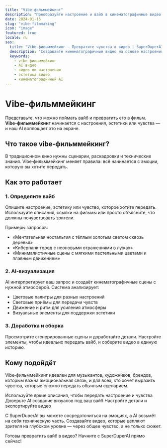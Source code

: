 ```yaml
---
title: "Vibe‑фильммейкинг"
description: "Преобразуйте настроение и вайб в кинематографичные видео с помощью AI."
date: 2024-01-15
slug: "vibe-filmmaking"
icon: "image"
featured: true
locale: ru
seo:
  title: "Vibe‑фильммейкинг — Превратите чувства в видео | SuperDuperAI"
  description: "Создавайте кинематографичные видео на основе настроения, эстетики и чувств, а не только сценария."
  keywords:
    - vibe фильммейкинг
    - AI видео
    - видео по настроению
    - эстетика видео
    - кинематографичный AI
---
```


# Vibe‑фильммейкинг

Представьте, что можно поймать вайб и превратить его в фильм. **Vibe‑фильммейкинг** начинается с настроения, эстетики или чувства — и наш AI воплощает это на экране.

## Что такое vibe‑фильммейкинг?

В традиционном кино нужны сценарии, раскадровки и технические знания. Vibe‑фильммейкинг меняет правила: всё начинается с эмоции, которую вы хотите передать.

<FeatureGrid>
  <Feature
    title="Создание по настроению"
    description="Начните с чувства или атмосферы, а не с подробного сценария."
    icon="heart"
  />
  <Feature
    title="Совпадение эстетики"
    description="AI понимает визуальные стили и может повторять конкретную эстетику."
    icon="palette"
  />
  <Feature
    title="Эмоциональный сторителлинг"
    description="Создавайте видео, вызывающие эмоции через визуальный язык."
    icon="star"
  />
</FeatureGrid>

## Как это работает

### 1. Определите вайб

Опишите настроение, эстетику или чувство, которое хотите передать. Используйте описания, ссылки на фильмы или просто объясните, что должны почувствовать зрители.

Примеры запросов:

- «Мечтательная ностальгия с тёплым золотым светом сквозь деревья»
- «Киберпанк‑город с неоновыми отражениями в лужах»
- «Минималистичные сцены с мягкими пастельными цветами и плавным движением»

### 2. AI‑визуализация

AI интерпретирует ваш запрос и создаёт кинематографичные сцены с нужной атмосферой. Система анализирует:

- Цветовые палитры для разных настроений
- Световые приёмы для передачи чувств
- Движение и ритм для усиления атмосферы
- Визуальные элементы для поддержки эстетики

### 3. Доработка и сборка

Просмотрите сгенерированные сцены и доработайте детали. Настройте элементы, чтобы идеально передать вайб, и соберите видео в единую историю.

## Кому подойдёт

Vibe‑фильммейкинг идеален для музыкантов, художников, брендов, которым важна эмоциональная связь, и для всех, кто хочет выразить чувства, которые сложно передать обычным сценарием.

<Steps>
  <Step
    number="1"
    title="Опишите вайб"
  >
    Используйте яркие описания, чтобы передать настроение и чувства
  </Step>
  <Step
    number="2"
    title="Генерируйте сцены"
  >
    Доверьте AI создание визуалов под ваш вайб
  </Step>
  <Step
    number="3"
    title="Доработайте и экспортируйте"
  >
    Настройте детали и экспортируйте видео
  </Step>
</Steps>

С SuperDuperAI вы можете сосредоточиться на эмоциях, а AI возьмёт на себя техническую часть. Создавайте видео, которые цепляют зрителя на глубоком уровне — через общее чувство, а не только сюжет.

<CTABox>
  Готовы превратить вайб в видео? Начните с SuperDuperAI прямо сейчас!
</CTABox>
